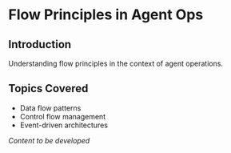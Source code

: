 # Flow Principles in Agent Ops

## Introduction

Understanding flow principles in the context of agent operations.

## Topics Covered

- Data flow patterns
- Control flow management
- Event-driven architectures

*Content to be developed*